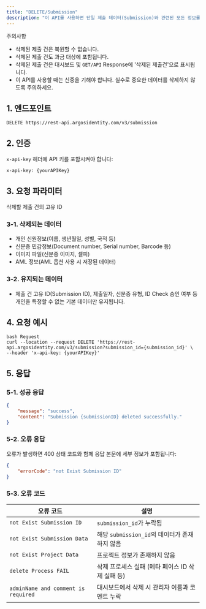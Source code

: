 ```yaml
---
title: "DELETE/Submission"
description: "이 API를 사용하면 단일 제출 데이터(Submission)와 관련된 모든 정보를 완전히 삭제할 수 있습니다. 삭제된 데이터는 복원이 불가능하며, 삭제된 제출 건도 과금 대상에 포함됩니다."
---
```


<Warning>
  주의사항

  - 삭제된 제출 건은 복원할 수 없습니다.
  - 삭제된 제출 건도 과금 대상에 포함됩니다.
  - 삭제된 제출 건은 대시보드 및 `GET/API` Response에 '삭제된 제출건'으로 표시됩니다.
  - 이 API를 사용할 때는 신중을 기해야 합니다. 실수로 중요한 데이터를 삭제하지 않도록 주의하세요.
</Warning>

## 1. 엔드포인트

```text DELETE/Submission
DELETE https://rest-api.argosidentity.com/v3/submission
```

## 2. 인증

`x-api-key` 헤더에 API 키를 포함시켜야 합니다:

```text x-api-key
x-api-key: {yourAPIKey}
```

## 3. 요청 파라미터

<ResponseField name="submissionId" type="string" required="true">
  삭제할 제출 건의 고유 ID
</ResponseField>

### 3-1. 삭제되는 데이터

- 개인 신원정보(이름, 생년월일, 성별, 국적 등)
- 신분증 민감정보(Document number, Serial number, Barcode 등)
- 이미지 파일(신분증 이미지, 셀피)
- AML 정보(AML 옵션 사용 시 저장된 데이터)

### 3-2. 유지되는 데이터

- 제출 건 고유 ID(Submission ID), 제출일자, 신분증 유형, ID Check 승인 여부 등 개인을 특정할 수 없는 기본 데이터만 유지됩니다.

## 4. 요청 예시

```curl DELETE/Submission
bash Request
curl --location --request DELETE 'https://rest-api.argosidentity.com/v3/submission?submission_id={submission_id}' \
--header 'x-api-key: {yourAPIKey}'
```

## 5. 응답

### 5-1. 성공 응답

```json result.json
{
	"message": "success",
	"content": "Submission {submissionID} deleted successfully."
}
```

### 5-2. 오류 응답

오류가 발생하면 400 상태 코드와 함께 응답 본문에 세부 정보가 포함됩니다:

```json error.json
{
    "errorCode": "not Exist Submission ID"
}
```

### 5-3. 오류 코드

| 오류 코드                               | 설명                               |
| ----------------------------------- | -------------------------------- |
| `not Exist Submission ID`           | `submission_id`가 누락됨             |
| `not Exist Submission Data`         | 해당 `submission_id`의 데이터가 존재하지 않음 |
| `not Exist Project Data`            | 프로젝트 정보가 존재하지 않음                 |
| `delete Process FAIL`               | 삭제 프로세스 실패 (메타 페이스 ID 삭제 실패 등)   |
| `adminName and comment is required` | 대시보드에서 삭제 시 관리자 이름과 코멘트 누락       |